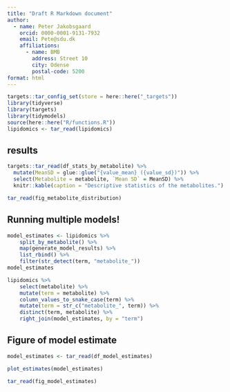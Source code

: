 ```yaml
---
title: "Draft R Markdown document"
author:
  - name: Peter Jakobsgaard
    orcid: 0000-0001-9131-7932
    email: Pete@sdu.dk
    affiliations:
      - name: BMB 
        address: Street 10
        city: Odense
        postal-code: 5200
format: html
---
```


```r
targets::tar_config_set(store = here::here("_targets"))
library(tidyverse)
library(targets)
library(tidymodels)
source(here::here("R/functions.R"))
lipidomics <- tar_read(lipidomics)
```

## results

```r
targets::tar_read(df_stats_by_metabolite) %>%
  mutate(MeanSD = glue::glue("{value_mean} ({value_sd})")) %>%
  select(Metabolite = metabolite, `Mean SD` = MeanSD) %>%
  knitr::kable(caption = "Descriptive statistics of the metabolites.")
```

```r
tar_read(fig_metabolite_distribution)
```

## Running multiple models!

```r
model_estimates <- lipidomics %>% 
    split_by_metabolite() %>% 
    map(generate_model_results) %>%
    list_rbind() %>% 
    filter(str_detect(term, "metabolite_"))
model_estimates
```

```r
lipidomics %>% 
    select(metabolite) %>% 
    mutate(term = metabolite) %>% 
    column_values_to_snake_case(term) %>% 
    mutate(term = str_c("metabolite_", term)) %>% 
    distinct(term, metabolite) %>% 
    right_join(model_estimates, by = "term")
```

## Figure of model estimate

```r
model_estimates <- tar_read(df_model_estimates)
```

```r
plot_estimates(model_estimates)
```

```r
tar_read(fig_model_estimates)
```
